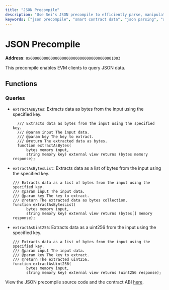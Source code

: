 ```yaml
---
title: "JSON Precompile"
description: "Use Sei's JSON precompile to efficiently parse, manipulate, and query JSON data within EVM smart contracts, overcoming Solidity's native limitations for handling complex data structures."
keywords: ["json precompile", "smart contract data", "json parsing", "sei evm", "blockchain data handling"]
---
```


# JSON Precompile

**Address**: `0x0000000000000000000000000000000000001003`

This precompile enables EVM clients to query JSON data.

## Functions

### Queries

- `extractAsBytes`: Extracts data as bytes from the input using the specified
  key.

  ```solidity copy
    /// Extracts data as bytes from the input using the specified key.
    /// @param input The input data.
    /// @param key The key to extract.
    /// @return The extracted data as bytes.
    function extractAsBytes(
        bytes memory input,
        string memory key) external view returns (bytes memory response);
  ```

- `extractAsBytesList`: Extracts data as a list of bytes from the input using
  the specified key.

  ```solidity copy
  /// Extracts data as a list of bytes from the input using the specified key.
  /// @param input The input data.
  /// @param key The key to extract.
  /// @return The extracted data as bytes collection.
  function extractAsBytesList(
        bytes memory input,
        string memory key) external view returns (bytes[] memory response);
  ```

- `extractAsUint256`: Extracts data as a uint256 from the input using the
  specified key.
  ```solidity copy
  /// Extracts data as a list of bytes from the input using the specified key.
  /// @param input The input data.
  /// @param key The key to extract.
  /// @return The extracted uint256.
  function extractAsUint256(
        bytes memory input,
        string memory key) external view returns (uint256 response);
  ```

<Callout type="info">View the JSON precompile source code and the contract ABI [here](https://github.com/sei-protocol/sei-chain/tree/main/precompiles/json).</Callout>
